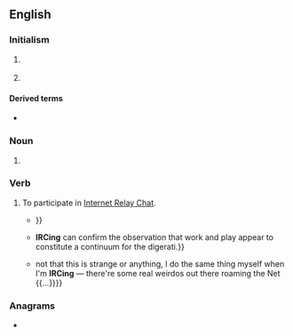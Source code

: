 ==English==

===Initialism===
{{rfc-header|Initialism}}
{{wikipedia|IRC (disambiguation)}}
{{en-initialism}}

# {{lb|en|Internet}} {{initialism of|Internet Relay Chat|lang=en}}
# {{lb|en|US|_|legal}} {{initialism of|Internal Revenue Code|lang=en}}

====Derived terms====
* {{l|en|IRCer}}

===Noun===
{{en-noun|s|IRC's}}

# {{lb|en|postal}} {{initialism of|international reply coupon|lang=en}}

===Verb===
{{en-verb}}

# {{lb|en|intransitive|Internet|informal}} To participate in [[Internet Relay Chat]].
#* {{quote-book|year=1995|author=Stuart Harris|title=The Irc Survival Guide|passage=<nowiki><Xantha></nowiki> <- '''irced''' 2 yrs without aliases {{...}}}}
#* {{quote-book|year=2002|author=James Arnt Aune|title=Selling the Free Market|passage={{...}} '''IRCing''' can confirm the observation that work and play appear to constitute a continuum for the digerati.}}
#* {{quote-book|year=2004|author=Allison Rushby|title=Friday Night Cocktails|passage={{...}} not that this is strange or anything, I do the same thing myself when I'm '''IRCing''' &mdash; there're some real weirdos out there roaming the Net {{...}}}}

===Anagrams===
* {{anagrams|en|-cir-|-ric|CIR|Cir.|ICR|RCI|RIC|Ric}}